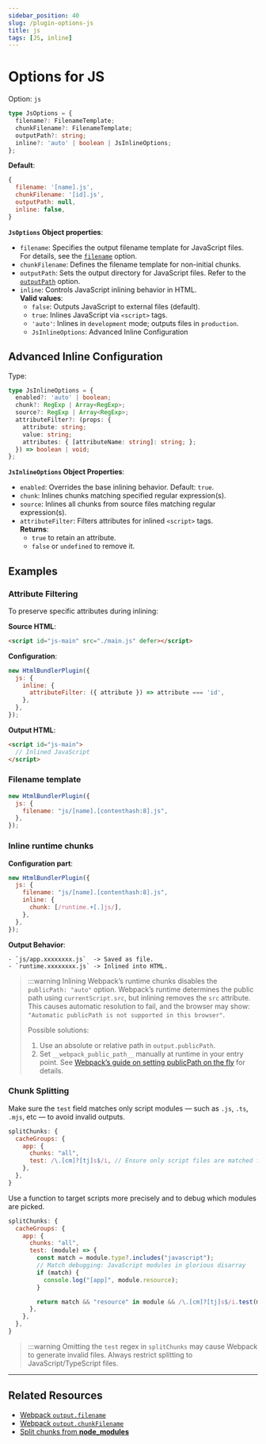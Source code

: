 ```yaml
---
sidebar_position: 40
slug: /plugin-options-js
title: js
tags: [JS, inline]
---
```


# Options for JS

Option: `js`

```ts
type JsOptions = {
  filename?: FilenameTemplate;
  chunkFilename?: FilenameTemplate;
  outputPath?: string;
  inline?: 'auto' | boolean | JsInlineOptions;
};
```

**Default**:

```js
{
  filename: '[name].js',
  chunkFilename: '[id].js',
  outputPath: null,
  inline: false,
}
```

**`JsOptions` Object properties**:

- `filename`: Specifies the output filename template for JavaScript files.\
  For details, see the [`filename`](/plugin-options-filename) option.
- `chunkFilename`: Defines the filename template for non-initial chunks.
- `outputPath`: Sets the output directory for JavaScript files. Refer to the [`outputPath`](/plugin-options-outputPath) option.
- `inline`: Controls JavaScript inlining behavior in HTML.\
  **Valid values**:
  - `false`: Outputs JavaScript to external files (default).
  - `true`: Inlines JavaScript via `<script>` tags.
  - `'auto'`: Inlines in `development` mode; outputs files in `production`.
  - `JsInlineOptions`: Advanced Inline Configuration

## Advanced Inline Configuration

Type:

```ts
type JsInlineOptions = {
  enabled?: 'auto' | boolean;
  chunk?: RegExp | Array<RegExp>;
  source?: RegExp | Array<RegExp>;
  attributeFilter?: (props: {
    attribute: string;
    value: string;
    attributes: { [attributeName: string]: string; };
  }) => boolean | void;
};
```

**`JsInlineOptions` Object Properties**:

- `enabled`: Overrides the base inlining behavior. Default: `true`.
- `chunk`: Inlines chunks matching specified regular expression(s).
- `source`: Inlines all chunks from source files matching regular expression(s).
- `attributeFilter`: Filters attributes for inlined `<script>` tags.\
  **Returns**:
  - `true` to retain an attribute.
  - `false` or `undefined` to remove it.

## Examples

### Attribute Filtering

To preserve specific attributes during inlining:

**Source HTML**:

```html
<script id="js-main" src="./main.js" defer></script>
```

**Configuration**:

```js
new HtmlBundlerPlugin({
  js: {
    inline: {
      attributeFilter: ({ attribute }) => attribute === 'id',
    },
  },
});
```

**Output HTML**:

```html
<script id="js-main">
  // Inlined JavaScript
</script>
```

### Filename template

```js
new HtmlBundlerPlugin({
  js: {
    filename: "js/[name].[contenthash:8].js",
  },
});
```

### Inline runtime chunks

**Configuration part**:

```js
new HtmlBundlerPlugin({
  js: {
    filename: "js/[name].[contenthash:8].js",
    inline: {
      chunk: [/runtime.+[.]js/],
    },
  },
});
```

**Output Behavior**:

```text
- `js/app.xxxxxxxx.js`  -> Saved as file.
- `runtime.xxxxxxxx.js` -> Inlined into HTML.
```

> :::warning
> Inlining Webpack’s runtime chunks disables the `publicPath: "auto"` option.
> Webpack’s runtime determines the public path using `currentScript.src`, but inlining removes the `src` attribute.
> This causes automatic resolution to fail, and the browser may show:
> `"Automatic publicPath is not supported in this browser"`.
>
> Possible solutions:
> 1. Use an absolute or relative path in `output.publicPath`.
> 2. Set `__webpack_public_path__` manually at runtime in your entry point.
>    See [Webpack’s guide on setting publicPath on the fly](https://webpack.js.org/guides/public-path/) for details.

### Chunk Splitting

Make sure the `test` field matches only script modules — such as `.js`, `.ts`, `.mjs`, etc — to avoid invalid outputs.

```js
splitChunks: {
  cacheGroups: {
    app: {
      chunks: "all",
      test: /\.[cm]?[tj]s$/i, // Ensure only script files are matched for proper chunk splitting
    },
  },
}
```

Use a function to target scripts more precisely and to debug which modules are picked.

```js
splitChunks: {
  cacheGroups: {
    app: {
      chunks: "all",
      test: (module) => {
        const match = module.type?.includes("javascript");
        // Match debugging: JavaScript modules in glorious disarray
        if (match) {
          console.log("[app]", module.resource);
        }

        return match && "resource" in module && /\.[cm]?[tj]s$/i.test(module.resource);
      },
    },
  },
}
```

> :::warning
> Omitting the `test` regex in `splitChunks` may cause Webpack to generate invalid files. Always restrict splitting
> to JavaScript/TypeScript files.

---

## Related Resources

- [Webpack `output.filename`][webpack-filename-url]
- [Webpack `output.chunkFilename`][webpack-chunkfilename-url]
- [Split chunks from **node_modules**][recipes-split-chunks-url]


[recipes-split-chunks-url]: /faq/split-chunks-keep-module-name
[webpack-chunkfilename-url]: https://webpack.js.org/configuration/output/#outputchunkfilename
[webpack-filename-url]: https://webpack.js.org/configuration/output/#outputfilename
